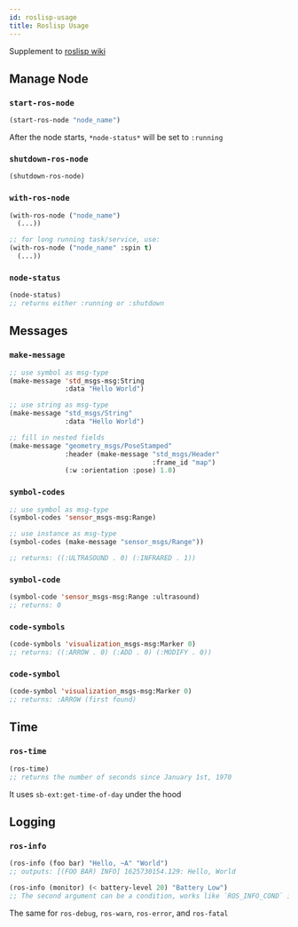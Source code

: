 ```yaml
---
id: roslisp-usage
title: Roslisp Usage
---
```


Supplement to [roslisp wiki](http://wiki.ros.org/roslisp/Overview)

## Manage Node

### `start-ros-node`

<Snippet>

```lisp
(start-ros-node "node_name")
```

After the node starts, `*node-status*` will be set to `:running`

</Snippet>

### `shutdown-ros-node`

```lisp
(shutdown-ros-node)
```

### `with-ros-node`

```lisp
(with-ros-node ("node_name")
  (...))

;; for long running task/service, use:
(with-ros-node ("node_name" :spin t)
  (...))
```

### `node-status`

```lisp
(node-status)
;; returns either :running or :shutdown
```

## Messages

### `make-message`

```lisp
;; use symbol as msg-type
(make-message 'std_msgs-msg:String
              :data "Hello World")

;; use string as msg-type
(make-message "std_msgs/String"
              :data "Hello World")

;; fill in nested fields
(make-message "geometry_msgs/PoseStamped"
              :header (make-message "std_msgs/Header"
                                    :frame_id "map")
              (:w :orientation :pose) 1.0)
```

### `symbol-codes`

```lisp
;; use symbol as msg-type
(symbol-codes 'sensor_msgs-msg:Range)

;; use instance as msg-type
(symbol-codes (make-message "sensor_msgs/Range"))

;; returns: ((:ULTRASOUND . 0) (:INFRARED . 1))
```

### `symbol-code`

```lisp
(symbol-code 'sensor_msgs-msg:Range :ultrasound)
;; returns: 0
```

### `code-symbols`

```lisp
(code-symbols 'visualization_msgs-msg:Marker 0)
;; returns: ((:ARROW . 0) (:ADD . 0) (:MODIFY . 0))
```

### `code-symbol`

```lisp
(code-symbol 'visualization_msgs-msg:Marker 0)
;; returns: :ARROW (first found)
```

## Time

### `ros-time`

<Snippet>

```lisp
(ros-time)
;; returns the number of seconds since January 1st, 1970
```

It uses `sb-ext:get-time-of-day` under the hood

</Snippet>

## Logging

### `ros-info`

<Snippet>

```lisp
(ros-info (foo bar) "Hello, ~A" "World")
;; outputs: [(FOO BAR) INFO] 1625730154.129: Hello, World

(ros-info (monitor) (< battery-level 20) "Battery Low")
;; The second argument can be a condition, works like `ROS_INFO_COND` in roscpp
```

The same for `ros-debug`, `ros-warn`, `ros-error`, and `ros-fatal`

</Snippet>
